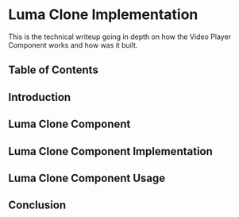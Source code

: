 
# Luma Clone Implementation
This is the technical writeup going in depth on how the Video Player Component works and how was it built.

## Table of Contents


## Introduction


## Luma Clone Component


## Luma Clone Component Implementation


## Luma Clone Component Usage


## Conclusion
